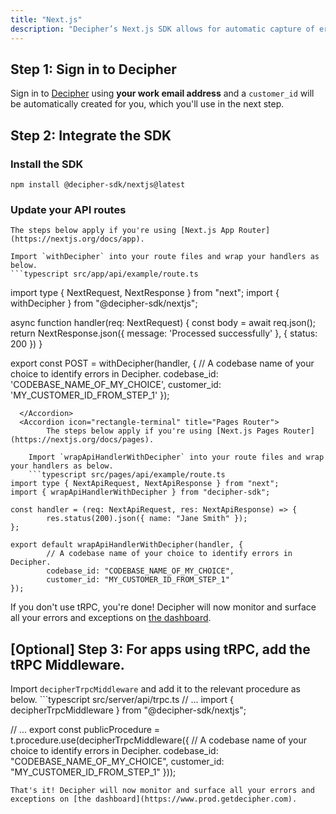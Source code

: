 ```yaml
---
title: "Next.js"
description: "Decipher’s Next.js SDK allows for automatic capture of errors including helpful details like logs and raw payload data."
---
```


## Step 1: Sign in to Decipher

Sign in to [Decipher](https://prod.getdecipher.com) using **your work email address** and a `customer_id` will be automatically created for you, which you'll use in the next step.

## Step 2: Integrate the SDK

### Install the SDK
```shell Terminal
npm install @decipher-sdk/nextjs@latest
```

### Update your API routes

<AccordionGroup>
  <Accordion icon="rectangle-terminal" title="App Router">

    The steps below apply if you're using [Next.js App Router](https://nextjs.org/docs/app).

    Import `withDecipher` into your route files and wrap your handlers as below.
    ```typescript src/app/api/example/route.ts
import type { NextRequest, NextResponse } from "next";
import { withDecipher } from "@decipher-sdk/nextjs";

async function handler(req: NextRequest) {
        const body = await req.json();
        return NextResponse.json({ message: 'Processed successfully' },
                                 { status: 200 })
}

export const POST = withDecipher(handler, {
        // A codebase name of your choice to identify errors in Decipher.
        codebase_id: 'CODEBASE_NAME_OF_MY_CHOICE',
        customer_id: 'MY_CUSTOMER_ID_FROM_STEP_1'
});
```
  </Accordion>
  <Accordion icon="rectangle-terminal" title="Pages Router">
        The steps below apply if you're using [Next.js Pages Router](https://nextjs.org/docs/pages).

    Import `wrapApiHandlerWithDecipher` into your route files and wrap your handlers as below.
    ```typescript src/pages/api/example/route.ts
import type { NextApiRequest, NextApiResponse } from "next";
import { wrapApiHandlerWithDecipher } from "decipher-sdk";

const handler = (req: NextApiRequest, res: NextApiResponse) => {
        res.status(200).json({ name: "Jane Smith" });
};

export default wrapApiHandlerWithDecipher(handler, {
        // A codebase name of your choice to identify errors in Decipher.
        codebase_id: "CODEBASE_NAME_OF_MY_CHOICE",
        customer_id: "MY_CUSTOMER_ID_FROM_STEP_1"
});
```
  </Accordion>
</AccordionGroup>

If you don't use tRPC, you're done! Decipher will now monitor and surface all your errors and exceptions on [the dashboard](https://www.prod.getdecipher.com).

## [Optional] Step 3: For apps using tRPC, add the tRPC Middleware.
 Import `decipherTrpcMiddleware` and add it to the relevant procedure as below.
    ```typescript src/server/api/trpc.ts
// ...
import { decipherTrpcMiddleware } from "@decipher-sdk/nextjs";

// ...
export const publicProcedure = t.procedure.use(decipherTrpcMiddleware({
          // A codebase name of your choice to identify errors in Decipher.
          codebase_id: "CODEBASE_NAME_OF_MY_CHOICE",
          customer_id: "MY_CUSTOMER_ID_FROM_STEP_1"
}));
```
That's it! Decipher will now monitor and surface all your errors and exceptions on [the dashboard](https://www.prod.getdecipher.com).